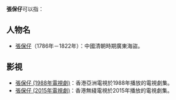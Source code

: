'''張保仔'''可以指：
==人物名==
*[[張保仔|張保仔]]（1786年－1822年）：中國清朝時期廣東海盜。
==影視==
*[[張保仔_(1988年電視劇)|張保仔 (1988年電視劇)]]：香港亞洲電視於1988年播放的電視劇集。
*[[張保仔_(2015年電視劇)|張保仔 (2015年電視劇)]]：香港無綫電視於2015年播放的電視劇集。

{{disambig|cat=三字消歧義}}
